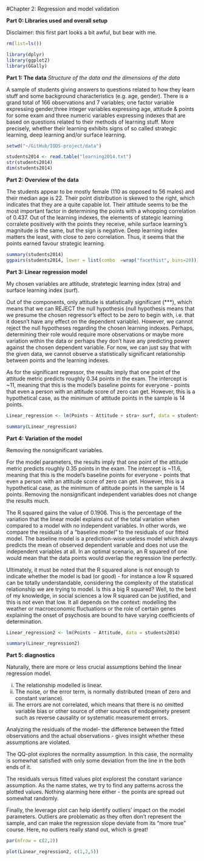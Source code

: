 #Chapter 2: Regression and model validation 


**Part 0: Libraries used and overall setup**

Disclaimer: this first part looks a bit awful, but bear with me.

```r

rm(list=ls())

library(dplyr)
library(ggplot2)
library(GGally)

```

**Part 1: The data**
*Structure of the data and the dimensions of the data*

A sample of students giving answers to questions related to how they learn stuff and some background characteristics (e.g. age, gender). There is a grand total of 166 observations and 7 variables; one factor variable expressing gender,three integer variables expressing age, attitude & points for some exam and three numeric variables expressing indexes that are based on questions related to their methods of learning stuff. More precisely, whether their learning  exhibits signs of so called strategic learning, deep learning and/or surface learning. 

```r
setwd("~/GitHub/IODS-project/data")

students2014 <- read.table("learning2014.txt")
str(students2014)
dim(students2014)
```

**Part 2: Overview of the data**

The students appear to be mostly female (110 as opposed to 56 males) and their median age is 22. Their point distribution is skewed to the right, which indicates that they are a quite capable lot. Their attitude seems to be the most important factor in determining the points with a whopping correlation of 0.437. Out of the learning indexes, the elements of stategic learning corralete positively with the points they receive, while surface learning's magnitude is the same, but the sign is negative. Deep learning index matters the least, with close to zero correlation. Thus, it seems that the points earned favour strategic learning. 

```r
summary(students2014)
ggpairs(students2014, lower = list(combo  =wrap("facethist", bins=20)))
```

**Part 3: Linear regression model**

My chosen variables are attitude, stratetegic learning index (stra) and surface learning index (surf).

Out of the components, only attitude is statistically significant (***), which means that we can REJECT the null hypothesis (null hypothesis means that we presume the chosen regressor's effect to be zero to begin with, i.e. that it doesn't have any effect on the dependent variable). However, we cannot reject the null hypotheses regarding the chosen learning indexes. Perhaps, determining their role would require more observations or maybe more variation within the data or perhaps they don't have any predicting power against the chosen dependent variable. For now, we can just say that with the given data, we cannot observe a statistically significant relationship between points and the learning indexes. 

As for the significant regressor, the results imply that one point of the attitude metric predicts roughly 0.34 points in the exam. The intercept is ~11, meaning that this is the model's baseline points for everyone - points that even a person with an attitude score of zero can get. However, this is a hypothetical case, as the minimum of attitude points in the sample is 14 points.


```r
Linear_regression <- lm(Points ~ Attitude + stra+ surf, data = students2014)

summary(Linear_regression)
```
**Part 4: Variation of the model**

Removing the nonsignificant variables.

For the model parameters, the results imply that one point of the attitude metric predicts roughly 0.35 points in the exam. The intercept is ~11.6, meaning that this is the model's baseline points for everyone - points that even a person with an attitude score of zero can get. However, this is a hypothetical case, as the minimum of attitude points in the sample is 14 points. Removing the nonsignificant independent variables does not change the results much.

The R squared gains the value of 0.1906. This is the percentage  of the variation that the linear model explains out of the total variation when compared to a model with no independent variables. In other words, we compare the residuals of a "baseline model" to the residuals of our fitted model. The baseline model is a prediction-wise useless model which always predicts the mean of observed dependent variable and does not use the independent variables at all. In an optimal scenario, an R squared of one would mean that the data points would overlap the regression line perfectly.

Ultimately, it must be noted that the R squared alone is not enough to indicate whether the model is bad (or good) - for instance a low R squared can be totally understandable, considering the complexity of the statistical relationship we are trying to model. Is this a big R squared? Well, to the best of my knowledge, in social sciences a low R squared can be justified, and this is not even that low. It all depends on the context: modelling the weather or macroeconomic fluctuations or the role of certain genes explaining the onset of psychosis  are bound to have varying coefficients of determination. 

```r
Linear_regression2 <- lm(Points ~ Attitude, data = students2014)

summary(Linear_regression2)
```

**Part 5: diagnostics**

Naturally, there are more or less crucial assumptions behind the linear regression model.

i) The relationship modelled is linear. 
ii) The noise, or the error term, is normally distributed (mean of zero and constant variance).
iii) The errors are not correlated, which means that there is no omitted variable bias or other source of other sources of endogeinety present such as reverse causality or systematic measurement errors.  

Analyzing the residuals of the model- the difference between the fitted observations and the actual observations - gives insight whether these assumptions are violated.

The QQ-plot explores the normality assumption. In this case, the normality is somewhat satisfied with only some deviation from the line in the both ends of it. 

The residuals versus fitted values plot explorest the constant variance assumption. As the name states, we try to find any patterns across the plotted values. Nothing alarming here either - the points are spread out somewhat randomly. 

Finally, the leverage plot can help identify outliers' impact on the model parameters. Outliers are problematic as they often don't represent the sample, and can make the regression slope deviate from its "more true" course. Here, no outliers really stand out, which is great!  



```r
par(mfrow = c(2,2))

plot(Linear_regression2, c(1,2,5))
```

